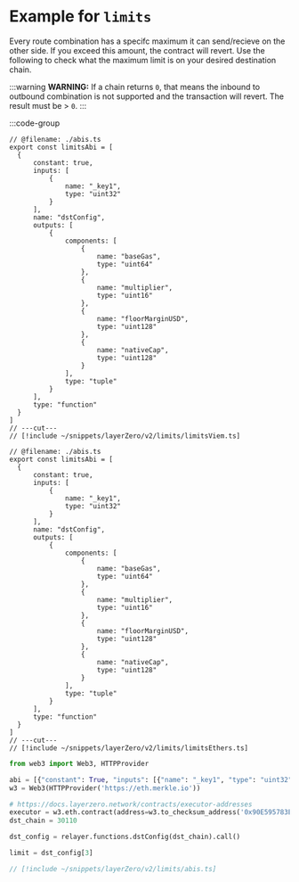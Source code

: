 # Example for `limits`

Every route combination has a specifc maximum it can send/recieve on the other side. If you exceed this amount, the contract will revert. Use the following to check what the maximum limit is on your desired destination chain.

:::warning
**WARNING:** If a chain returns `0`, that means the inbound to outbound combination is not supported and the transaction will revert. The result must be > `0`.
:::

:::code-group

```tsx twoslash [viem]
// @filename: ./abis.ts
export const limitsAbi = [
  {
      constant: true,
      inputs: [
          {
              name: "_key1",
              type: "uint32"
          }
      ],
      name: "dstConfig",
      outputs: [
          {
              components: [
                  {
                      name: "baseGas",
                      type: "uint64"
                  },
                  {
                      name: "multiplier",
                      type: "uint16"
                  },
                  {
                      name: "floorMarginUSD",
                      type: "uint128"
                  },
                  {
                      name: "nativeCap",
                      type: "uint128"
                  }
              ],
              type: "tuple"
          }
      ],
      type: "function"
  }
]
// ---cut---
// [!include ~/snippets/layerZero/v2/limits/limitsViem.ts]
```

```tsx twoslash [ethers]
// @filename: ./abis.ts
export const limitsAbi = [
  {
      constant: true,
      inputs: [
          {
              name: "_key1",
              type: "uint32"
          }
      ],
      name: "dstConfig",
      outputs: [
          {
              components: [
                  {
                      name: "baseGas",
                      type: "uint64"
                  },
                  {
                      name: "multiplier",
                      type: "uint16"
                  },
                  {
                      name: "floorMarginUSD",
                      type: "uint128"
                  },
                  {
                      name: "nativeCap",
                      type: "uint128"
                  }
              ],
              type: "tuple"
          }
      ],
      type: "function"
  }
]
// ---cut---
// [!include ~/snippets/layerZero/v2/limits/limitsEthers.ts]
```

```python [web3.py]
from web3 import Web3, HTTPProvider

abi = [{"constant": True, "inputs": [{"name": "_key1", "type": "uint32"}], "name": "dstConfig", "outputs": [{"components": [{"name": "baseGas", "type": "uint64"}, {"name": "multiplier", "type": "uint16"}, {"name": "floorMarginUSD", "type": "uint128"}, {"name": "nativeCap", "type": "uint128"}], "type": "tuple"}], "type": "function"}]
w3 = Web3(HTTPProvider('https://eth.merkle.io'))

# https://docs.layerzero.network/contracts/executor-addresses
executor = w3.eth.contract(address=w3.to_checksum_address('0x90E595783E43eb89fF07f63d27B8430e6B44bD9c'), abi=abi)
dst_chain = 30110

dst_config = relayer.functions.dstConfig(dst_chain).call()

limit = dst_config[3]
```

```ts [abi.ts]
// [!include ~/snippets/layerZero/v2/limits/abis.ts]
```
